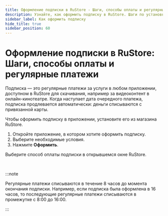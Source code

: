 ```yaml
---
title: Оформление подписки в RuStore - Шаги, способы оплаты и регулярные платежи
description: Узнайте, как оформить подписку в RuStore. Шаги по установке приложения, выбору условий и оплате подписки. Регулярные платежи и удобные способы оплаты ждут вас.
sidebar_label: Как оформить подписку
hide_title: true
sidebar_position: 60
---
```


# Оформление подписки в RuStore: Шаги, способы оплаты и регулярные платежи

Подписка — это регулярные платежи за услуги в любом приложении, доступном в RuStore для скачивания, например за видеоконтент в онлайн-кинотеатре. Когда наступает дата очередного платежа, подписка продлевается автоматически: деньги списываются с привязанной карты.

Чтобы оформить подписку в приложении, установите его из магазина RuStore. 

1. Откройте приложение, в котором хотите оформить подписку.
1. Выберите необходимые условия.
1. Нажмите **Оформить**.

Выберите способ оплаты подписки в открывшемся окне RuStore.


&nbsp;


:::note
    
Регулярные платежи списываются в течение 8 часов до момента окончания подписки. Например, если подписка была оформлена в 16 часов, то последующие регулярные платежи списываются в промежутке с 8:00 до 16:00.

:::
